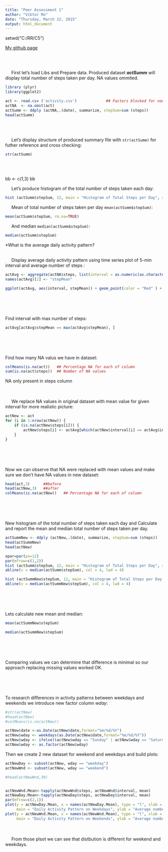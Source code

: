```yaml
---
title: "Peer Assessment 1"
author: "Viktor Mo"
date: "Thursday, March 12, 2015"
output: html_document
---
```


setwd("C:/RR/C5")

[My github page](https://github.com/dainova/RepData_PeerAssessment1)

<br><br>  


&nbsp;&nbsp;&nbsp;&nbsp;
First let's load Libs and Prepare data. Produced dataset **_actSumm_** will display total number of steps taken per day. NA values ommited.

```r
library (plyr)
library(ggplot2)

act <- read.csv ('activity.csv')             ## Factors blocked for now
actNA  <- na.omit(act)
actSumm <- ddply (actNA,.(date), summarize, stepSum=sum (steps))
head(actSumm)

```
<br><br>  

&nbsp;&nbsp;&nbsp;&nbsp;
Let's display  structure of produced summary file with `str(actSumm)` for futher reference and cross checking:

```r
str(actSumm)
```
<br><br>  

bb <- c(1,3)
bb

&nbsp;&nbsp;&nbsp;&nbsp;
Let's produce histogram of the total number of steps taken each day:

```r
hist (actSumm$stepSum, 12, main = "Histogram of Total Steps per Day", xlab = "Number of steps by ranges ",ylim=c(0,20))
```

&nbsp;&nbsp;&nbsp;&nbsp;
Mean of total number of steps taken per day `mean(actSumm$stepSum)`:
```r
mean(actSumm$stepSum, rm.na=TRUE)
```

&nbsp;&nbsp;&nbsp;&nbsp;
And median `median(actSumm$stepSum)`:
```r
median(actSumm$stepSum)
```



*What is the average daily activity pattern?
<br><br>

&nbsp;&nbsp;&nbsp;&nbsp;
Display  average daily activity pattern using time series plot of 5-min interval and average number of steps :


```r
actAvg <- aggregate(actNA$steps, list(interval = as.numeric(as.character(actNA$interval))), FUN = "mean")
names(actAvg)[2] <- "stepMean"

ggplot(actAvg, aes(interval, stepMean)) + geom_point(color = "Red" ) + labs(title = "5 min Interval plot", x = "5-min intervals", y = " Mean of Steps")


```
<br><br>
&nbsp;&nbsp;&nbsp;&nbsp;



Find interval with max  number of steps:

```r
actAvg[actAvg$stepMean == max(actAvg$stepMean), ]
```
<br><br>
&nbsp;&nbsp;&nbsp;&nbsp;



Find how many NA valus we have in dataset:
```r
colMeans(is.na(act))   ## Percentage NA for each of column
sum(is.na(act$steps))  ## Number of NA values 
```
NA only present in steps column

<br><br>&nbsp;&nbsp;&nbsp;&nbsp;
We replace NA values in original dataset with mean value for given interval for more realistic picture:
```r
actNew <- act 
for (i in 1:nrow(actNew)) {
    if (is.na(actNew$steps[i])) {
        actNew$steps[i] <- actAvg[which(actNew$interval[i] == actAvg$interval), ]$stepMean
    }
}
```
<br><br>&nbsp;&nbsp;&nbsp;&nbsp;


Now we can observe that NA were replaced with mean values and make sure we don't have NA values in new dataset:
```r
head(act,3)      ##before
head(actNew,3)   ##after
colMeans(is.na(actNew))   ## Percentage NA for each of column
```
<br><br>&nbsp;&nbsp;&nbsp;&nbsp;



New histogram of the total number of steps taken each day and Calculate and report the mean and median total number of steps taken per day. 
```r
actSummNew <- ddply (actNew,.(date), summarize, stepSum=sum (steps))
head(actSummNew)
head(actNew)
```


```r
opar=par(ps=12) 
par(mfrow=c(1,2))
hist (actSumm$stepSum, 12, main = "Histogram of Total Steps per Day", xlab = "Number of steps by ranges ",ylim=c(0,20))
abline(v = median(actSumm$stepSum), col = 4, lwd = 4)

hist (actSummNew$stepSum, 12, main = "Histogram of Total Steps per Day (no NA)", xlab = "Number of steps by ranges ")
abline(v = median(actSummNew$stepSum), col = 4, lwd = 4)
```
<br><br>&nbsp;&nbsp;&nbsp;&nbsp;

Lets calculate new mean and median:
```r
mean(actSummNew$stepSum)
```

```r
median(actSummNew$stepSum)
```
<br><br>&nbsp;&nbsp;&nbsp;&nbsp;


Comparing values we can determine that difference is minimal so our approach replacing missing values worked OK.


####################################################################################
<br><br>&nbsp;&nbsp;&nbsp;&nbsp;

To research differences in activity patterns between weekdays and weekends we introduce new factor column _wday_:

```r
#str(actNew)
#head(actNew)
#colMeans(is.na(actNew)) 

actNew$date <-as.Date(actNew$date,format="%m/%d/%Y")
actNew$wday <- weekdays(as.Date(actNew$date,format="%m/%d/%Y"))
actNew$wday <- ifelse((actNew$wday == "Sunday" | actNew$wday == "Saturday") ,"weekend", "weekday")
actNew$wday <- as.factor(actNew$wday)
```

Then we create 2 new dataset for weekend and weekdays and build plots:
```r

actNewDay <- subset(actNew, wday == "weekday") 
actNewWnd <- subset(actNew, wday == "weekend") 

#head(actNewWnd,30)


actNewWnd.Mean<-tapply(actNewWnd$steps, actNewWnd$interval, mean)
actNewDay.Mean<-tapply(actNewDay$steps, actNewDay$interval, mean)
par(mfrow=c(2,1))
plot(y = actNewDay.Mean, x = names(actNewDay.Mean), type = "l", xlab = "5-Minute Interval", 
     main = "Daily Activity Pattern on Weekdays", ylab = "Average number of steps")
plot(y = actNewWnd.Mean, x = names(actNewWnd.Mean), type = "l", xlab = "5-Minute Interval", 
     main = "Daily Activity Pattern on Weekends", ylab = "Average number of steps", )
```

<br><br>&nbsp;&nbsp;&nbsp;&nbsp;
From those plsot we can see that distbution is different for weekend and weekdays.




